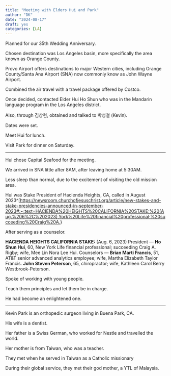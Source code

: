 ```yaml
---
title: "Meeting with Elders Hui and Park"
author: "DK"
date: "2024-08-17"
draft: yes
categories: [LA]
---
```


Planned for our 35th Wedding Anniversary.

Chosen destination was Los Angeles basin, more specifically the area known as Orange County.

Provo Airport offers destinations to major Western cities, including Orange County/Santa Ana Airport (SNA) now commonly know as John Wayne Airport.

Combined the air travel with a travel package offered by Costco.

Once decided, contacted Elder Hui Ho Shun who was in the Mandarin language program in the Los Angeles district.

Also, through 김상현, obtained and talked to 박성철 (Kevin).

Dates were set.

Meet Hui for lunch.

Visit Park for dinner on Saturday.

------------------------------------------------------------------------

Hui chose Capital Seafood for the meeting.

We arrived in SNA little after 8AM, after leaving home at 5:30AM.

Less sleep than normal, due to the excitement of visiting the old mission area.

Hui was Stake President of Hacienda Heights, CA, called in August 2023\^\[<https://newsroom.churchofjesuschrist.org/article/new-stakes-and-stake-presidencies-announced-in-september-2023#:~:text=HACIENDA%20HEIGHTS%20CALIFORNIA%20STAKE:%20(Aug.%206%2C%202023),York%20Life%20financial%20professional;%20succeeding%20Craig%20A.>}

After serving as a counselor.

**HACIENDA HEIGHTS CALIFORNIA STAKE:** (Aug. 6, 2023) President — **Ho Shun Hui**, 60, New York Life financial professional; succeeding Craig A. Rigby; wife, Mee Lin Nora Lee Hui. Counselors — **Brian Marti Francis**, 51, AT&T senior advanced analytics employee; wife, Martha Elizabeth Taylor Francis. **John Steven Peterson**, 65, chiropractor; wife, Kathleen Carol Berry Westbrook-Peterson.

Spoke of working with young people.

Teach them principles and let them be in charge.

He had become an enlightened one.

------------------------------------------------------------------------

Kevin Park is an orthopedic surgeon living in Buena Park, CA.

His wife is a dentist.

Her father is a Swiss German, who worked for Nestle and travelled the world.

Her mother is from Taiwan, who was a teacher.

They met when he served in Taiwan as a Catholic missionary

During their global service, they met their god mother, a YTL of Malaysia.
